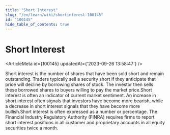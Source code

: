```yaml
---
title: "Short Interest"
slug: "/en/learn/wiki/shortinterest-100145"
id: "100145"
hide_table_of_contents: true
---
```



# Short Interest

<ArticleMeta id={100145} updatedAt={'2023-09-26 13:58:47'} />
<div className='border-solid border-b border-t-0 my-4 border-[var(--ifm-color-gray-300)]' />

Short interest is the number of shares that have been sold short and remain outstanding. Traders typically sell a security short if they anticipate that price will decline by borrowing shares of stock. The investor then sells these borrowed shares to buyers willing to pay the market price.Short interest is often an indicator of current market sentiment. An increase in short interest often signals that investors have become more bearish, while a decrease in short interest signals that they have become more bullish.Short interest is often expressed as a number or percentage. The Financial Industry Regulatory Authority (FINRA) requires firms to report short interest positions in all customer and proprietary accounts in all equity securities twice a month.
